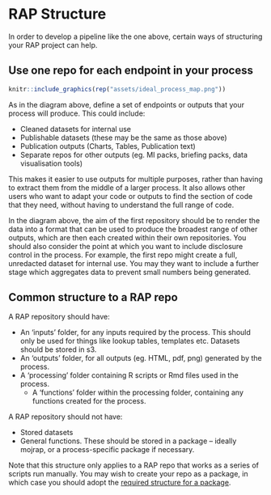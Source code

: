# RAP Structure {#rap_struc}

In order to develop a pipeline like the one above, certain ways of structuring your RAP project can help.

## Use one repo for each endpoint in your process

```r
knitr::include_graphics(rep("assets/ideal_process_map.png"))
```

As in the diagram above, define a set of endpoints or outputs that your process will produce. This could include:

* Cleaned datasets for internal use
* Publishable datasets (these may be the same as those above)
* Publication outputs (Charts, Tables, Publication text)
* Separate repos for other outputs (eg. MI packs, briefing packs, data visualisation tools)

This makes it easier to use outputs for multiple purposes, rather than having to extract them from the middle of a larger process. It also allows other users who want to adapt your code or outputs to find the section of code that they need, without having to understand the full range of code.

In the diagram above, the aim of the first repository should be to render the data into a format that can be used to produce the broadest range of other outputs, which are then each created within their own repositories. You should also consider the point at which you want to include disclosure control in the process. For example, the first repo might create a full, unredacted dataset for internal use. You may they want to include a further stage which aggregates data to prevent small numbers being generated.

## Common structure to a RAP repo

A RAP repository should have:

* An ‘inputs’ folder, for any inputs required by the process. This should only be used for things like lookup tables, templates etc. Datasets should be stored in s3.
* An ‘outputs’ folder, for all outputs (eg. HTML, pdf, png) generated by the process.
* A ‘processing’ folder containing R scripts or Rmd files used in the process.
    * A ‘functions’ folder within the processing folder, containing any functions created for the process.

A RAP repository should not have:

*	Stored datasets
*	General  functions. These should be stored in a package – ideally mojrap, or a process-specific package if necessary.

Note that this structure only applies to a RAP repo that works as a series of scripts run manually. You may wish to create your repo as a package, in which case you should adopt the [required structure for a package](https://r-pkgs.org/package-structure-state.html).